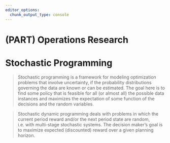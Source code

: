 ```yaml
---
editor_options:
  chunk_output_type: console
---
```


# (PART) Operations Research {-}

# Stochastic Programming {#Sto}

> Stochastic programming is a framework for modeling optimization problems that involve uncertainty, if the probability distributions governing the data are known or can be estimated. The goal here is to find some policy that is feasible for all (or almost all) the possible data instances and maximizes the expectation of some function of the decisions and the random variables.

> Stochastic dynamic programming deals with problems in which the current period reward and/or the next period state are random, i.e. with multi-stage stochastic systems. The decision maker's goal is to maximize expected (discounted) reward over a given planning horizon.

